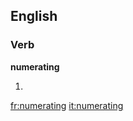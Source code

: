 
==English==

===Verb===
'''numerating'''

# {{present participle of|[[numerate]]}}

[[fr:numerating]]
[[it:numerating]]